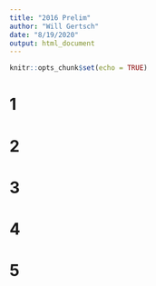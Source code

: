 ```yaml
---
title: "2016 Prelim"
author: "Will Gertsch"
date: "8/19/2020"
output: html_document
---
```


```r
knitr::opts_chunk$set(echo = TRUE)
```

# 1

# 2

# 3

# 4

# 5
